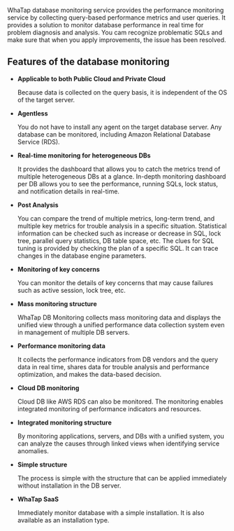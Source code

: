 WhaTap database monitoring service provides the performance monitoring service by collecting query-based performance metrics and user queries. It provides a solution to monitor database performance in real time for problem diagnosis and analysis. You cam recognize problematic SQLs and make sure that when you apply improvements, the issue has been resolved.

## Features of the database monitoring

-   **Applicable to both Public Cloud and Private Cloud**

    Because data is collected on the query basis, it is independent of the OS of the target server.

-   **Agentless**

    You do not have to install any agent on the target database server. Any database can be monitored, including Amazon Relational Database Service (RDS).

-   **Real-time monitoring for heterogeneous DBs**

    It provides the dashboard that allows you to catch the metrics trend of multiple heterogeneous DBs at a glance. In-depth monitoring dashboard per DB allows you to see the performance, running SQLs, lock status, and notification details in real-time.

-   **Post Analysis**

    You can compare the trend of multiple metrics, long-term trend, and multiple key metrics for trouble analysis in a specific situation. Statistical information can be checked such as increase or decrease in SQL, lock tree, parallel query statistics, DB table space, etc. The clues for SQL tuning is provided by checking the plan of a specific SQL. It can trace changes in the database engine parameters.

-   **Monitoring of key concerns**

    You can monitor the details of key concerns that may cause failures such as active session, lock tree, etc.

-   **Mass monitoring structure**

    WhaTap DB Monitoring collects mass monitoring data and displays the unified view through a unified performance data collection system even in management of multiple DB servers.

-   **Performance monitoring data**

    It collects the performance indicators from DB vendors and the query data in real time, shares data for trouble analysis and performance optimization, and makes the data-based decision.

-   **Cloud DB monitoring**

    Cloud DB like AWS RDS can also be monitored. The monitoring enables integrated monitoring of performance indicators and resources.

-   **Integrated monitoring structure**

    By monitoring applications, servers, and DBs with a unified system, you can analyze the causes through linked views when identifying service anomalies.

-   **Simple structure**

    The process is simple with the structure that can be applied immediately without installation in the DB server.

-   **WhaTap SaaS**

    Immediately monitor database with a simple installation. It is also available as an installation type.
